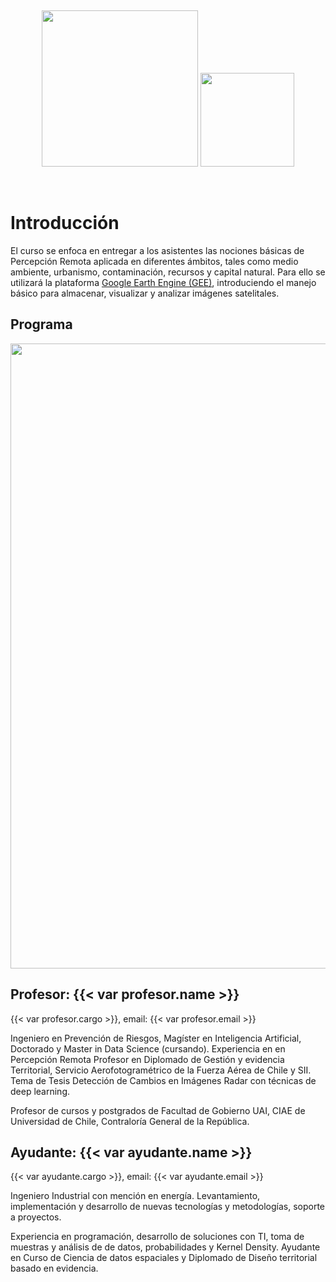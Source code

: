 <br>

<center>
[![](imagenes/Logo_CIT_UAI_Negro.png){fig-align="left" width="250"}](https://cit.uai.cl) ![](imagenes/Sentinel-2.png){fig-align="right" width="150"}
</center>

<br>

# Introducción

El curso se enfoca en entregar a los asistentes las nociones básicas de Percepción Remota aplicada en diferentes ámbitos, tales como medio ambiente, urbanismo, contaminación, recursos y capital natural. Para ello se utilizará la plataforma [Google Earth Engine (GEE)](https://earthengine.google.com), introduciendo el manejo básico para almacenar, visualizar y analizar imágenes satelitales.


## Programa
![](imagenes/all_diagrama.png){fig-align="center" width="1000"}




## Profesor: {{< var profesor.name >}} {.unnumbered}

{{< var profesor.cargo >}}, email: {{< var profesor.email >}}

Ingeniero en Prevención de Riesgos, Magíster en Inteligencia Artificial, Doctorado y Master in Data Science (cursando). Experiencia en en Percepción Remota Profesor en Diplomado de Gestión y evidencia Territorial, Servicio Aerofotogramétrico de la Fuerza Aérea de Chile y SII. Tema de Tesis Detección de Cambios en Imágenes Radar con técnicas de deep learning.

Profesor de cursos y postgrados de Facultad de Gobierno UAI, CIAE de Universidad de Chile, Contraloría General de la República.

## Ayudante:  {{< var ayudante.name >}} {.unnumbered}

{{< var ayudante.cargo >}}, email: {{< var ayudante.email >}}

Ingeniero Industrial con mención en energía. Levantamiento, implementación y desarrollo de nuevas tecnologías y metodologías, soporte a proyectos.

Experiencia en programación, desarrollo de soluciones con TI, toma de muestras y análisis de de datos, probabilidades y Kernel Density. Ayudante en Curso de Ciencia de datos espaciales y Diplomado de Diseño territorial basado en evidencia.

